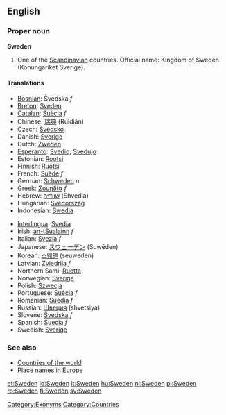==English==

===Proper noun===
'''Sweden'''

#One of the [[Scandinavian]] countries. Official name: Kingdom of Sweden (Konungariket Sverige).

====Translations====
{{top}}
*[[Bosnian]]: Švedska ''f''
*[[Breton]]: [[Sveden]]
*[[Catalan]]: [[Suècia]] ''f''
*Chinese: [[瑞典]] (Ruìdiǎn)
*Czech: [[Švédsko]]
*Danish: [[Sverige]]
*Dutch: [[Zweden]]
*[[Esperanto]]: [[Svedio]], [[Svedujo]]
*Estonian: [[Rootsi]]
*Finnish: [[Ruotsi]]
*French: [[Suède]] ''f''
*German: [[Schweden]] ''n''
*Greek: [[Σουηδία]] ''f''
*Hebrew: [[שוודיה]] (Shvedia)
*Hungarian: [[Svédország]]
*Indonesian: [[Swedia]]
{{mid}}
*[[Interlingua]]: [[Svedia]]
*Irish: [[an-tSualainn]] ''f''
*Italian: [[Svezia]] ''f''
*Japanese: [[スウェーデン]] (Suwēden)
*Korean: [[스웨덴]] (seuweden)
*Latvian: [[Zviedrija]] ''f''
*Northern Sami: [[Ruoŧŧa]]
*Norwegian: [[Sverige]]
*Polish: [[Szwecja]]
*Portuguese: [[Suécia]] ''f''
*Romanian: [[Suedia]] ''f''
*Russian: [[Швеция]] (shvetsiya)
*Slovene: [[Švedska]] ''f''
*Spanish: [[Suecia]] ''f''
*Swedish: [[Sverige]]
{{bottom}}

===See also=== 
*[[Countries of the world]]
*[[Wiktionary Appendix:Place names in Europe|Place names in Europe]]
{{Wikipedia}}

[[Category:Exonyms]]
[[Category:Countries]]

[[et:Sweden]]
[[io:Sweden]]
[[it:Sweden]]
[[hu:Sweden]]
[[nl:Sweden]]
[[pl:Sweden]]
[[ro:Sweden]]
[[fi:Sweden]]
[[sv:Sweden]]